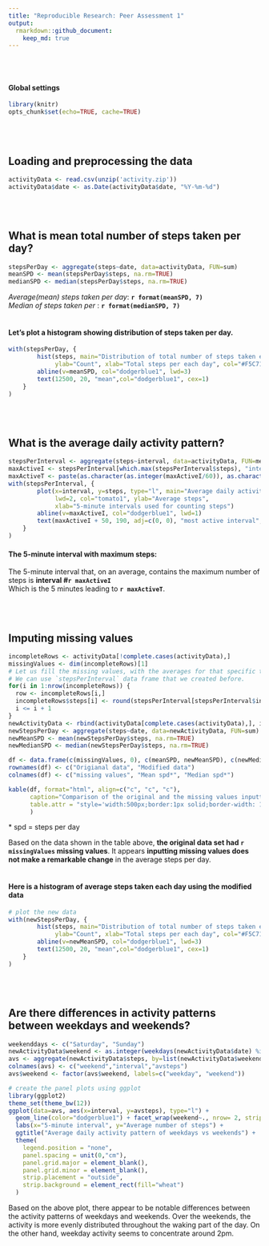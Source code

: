 ```yaml
---
title: "Reproducible Research: Peer Assessment 1"
output: 
  rmarkdown::github_document:
    keep_md: true
---
```

&nbsp;  
&nbsp;  

#### Global settings
```r
library(knitr)
opts_chunk$set(echo=TRUE, cache=TRUE)
```
&nbsp;  
&nbsp;  

## Loading and preprocessing the data
```r
activityData <- read.csv(unzip('activity.zip'))
activityData$date <- as.Date(activityData$date, "%Y-%m-%d")
```
&nbsp;  
&nbsp;  

## What is mean total number of steps taken per day?
```r
stepsPerDay <- aggregate(steps~date, data=activityData, FUN=sum)
meanSPD <- mean(stepsPerDay$steps, na.rm=TRUE)
medianSPD <- median(stepsPerDay$steps, na.rm=TRUE)
```
*Average(mean) steps taken per day*: **`r format(meanSPD, 7)`**  
*Median of steps taken per *: **`r format(medianSPD, 7)`**  
&nbsp;  

#### Let's plot a histogram showing distribution of steps taken per day.
```r
with(stepsPerDay, {
        hist(steps, main="Distribution of total number of steps taken each day", 
             ylab="Count", xlab="Total steps per each day", col="#F5C710")
        abline(v=meanSPD, col="dodgerblue1", lwd=3)
        text(12500, 20, "mean",col="dodgerblue1", cex=1)
    }
)
```

&nbsp;  
&nbsp;  

## What is the average daily activity pattern?
```r
stepsPerInterval <- aggregate(steps~interval, data=activityData, FUN=mean, na.rm=TRUE)
maxActiveI <- stepsPerInterval[which.max(stepsPerInterval$steps), "interval"]
maxActiveT <- paste(as.character(as.integer(maxActiveI/60)), as.character(maxActiveI%%60), sep=":")
with(stepsPerInterval, {
        plot(x=interval, y=steps, type="l", main="Average daily activity pattern", 
             lwd=2, col="tomato1", ylab="Average steps",
             xlab="5-minute intervals used for counting steps")
        abline(v=maxActiveI, col="dodgerblue1", lwd=1)
        text(maxActiveI + 50, 190, adj=c(0, 0), "most active interval", col="dodgerblue1", cex=1)
    }
)
```

#### The 5-minute interval with maximum steps:
The 5-minute interval that, on an average, contains the maximum number of steps is **interval #`r maxActiveI`**  
Which is the 5 minutes leading to **`r maxActiveT`**.

&nbsp;  
&nbsp;  

## Imputing missing values
```r
incompleteRows <- activityData[!complete.cases(activityData),]
missingValues <- dim(incompleteRows)[1]
# Let us fill the missing values, with the averages for that specific time interval across all days, rounded to the nearest integer. We are rounding to the nearest integer because steps cannot be floats.
# We can use `stepsPerInterval` data frame that we created before.
for(i in 1:nrow(incompleteRows)) {
  row <- incompleteRows[i,]
  incompleteRows$steps[i] <- round(stepsPerInterval[stepsPerInterval$interval == row$interval, "steps"])
  i <= i + 1
}
newActivityData <- rbind(activityData[complete.cases(activityData),], incompleteRows)
newStepsPerDay <- aggregate(steps~date, data=newActivityData, FUN=sum)
newMeanSPD <- mean(newStepsPerDay$steps, na.rm=TRUE)
newMedianSPD <- median(newStepsPerDay$steps, na.rm=TRUE)

df <- data.frame(c(missingValues, 0), c(meanSPD, newMeanSPD), c(newMedianSPD,medianSPD))
rownames(df) <- c("Origianal data", "Modified data")
colnames(df) <- c("missing values", "Mean spd*", "Median spd*")

kable(df, format="html", align=c("c", "c", "c"),
      caption="Comparison of the original and the missing values inputted data sets",
      table.attr = "style='width:500px;border:1px solid;border-width: 1px 0;'"
      )
```
\* spd = steps per day  

Based on the data shown in the table above, **the original data set had `r missingValues` missing values**. It appears **inputting missing values does not make a remarkable change** in the average steps per day.
&nbsp;  
&nbsp;  


#### Here is a histogram of average steps taken each day using the modified data
```r
# plot the new data
with(newStepsPerDay, {
        hist(steps, main="Distribution of total number of steps taken each day,\nnew data set", 
             ylab="Count", xlab="Total steps per each day", col="#F5C710")
        abline(v=newMeanSPD, col="dodgerblue1", lwd=3)
        text(12500, 20, "mean",col="dodgerblue1", cex=1)
    }
)
```

&nbsp;  
&nbsp;  

## Are there differences in activity patterns between weekdays and weekends?
```r
weekenddays <- c("Saturday", "Sunday")
newActivityData$weekend <- as.integer(weekdays(newActivityData$date) %in% weekenddays)
avs <- aggregate(newActivityData$steps, by=list(newActivityData$weekend, newActivityData$interval), FUN=mean)
colnames(avs) <- c("weekend","interval","avsteps")
avs$weekend <- factor(avs$weekend, labels=c("weekday", "weekend"))

# create the panel plots using ggplot
library(ggplot2)
theme_set(theme_bw(12))
ggplot(data=avs, aes(x=interval, y=avsteps), type="l") +
  geom_line(color="dodgerblue1") + facet_wrap(weekend~., nrow= 2, strip.position="top") + 
  labs(x="5-minute interval", y="Average number of steps") +
  ggtitle("Average daily activity pattern of weekdays vs weekends") +
  theme(
    legend.position = "none",
    panel.spacing = unit(0,"cm"),
    panel.grid.major = element_blank(),
    panel.grid.minor = element_blank(),
    strip.placement = "outside",
    strip.background = element_rect(fill="wheat")
  )
```

Based on the above plot, there appear to be notable differences between the activity patterns 
of weekdays and weekends. Over the weekends, the activity is more evenly distributed throughout the waking part of the day. On the other hand, weekday activity seems to 
concentrate around 2pm.  

&nbsp;  
